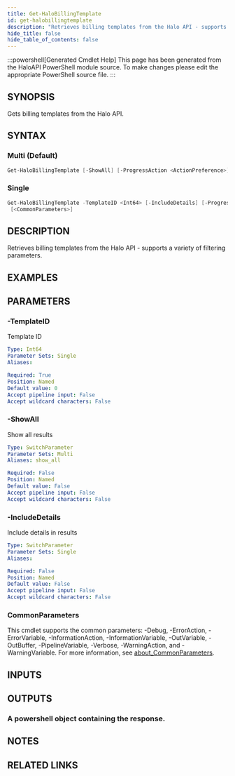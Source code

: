 ```yaml
---
title: Get-HaloBillingTemplate
id: get-halobillingtemplate
description: "Retrieves billing templates from the Halo API - supports a variety of filtering parameters."
hide_title: false
hide_table_of_contents: false
---
```


:::powershell[Generated Cmdlet Help]
This page has been generated from the HaloAPI PowerShell module source. To make changes please edit the appropriate PowerShell source file.
:::

## SYNOPSIS

Gets billing templates from the Halo API.

## SYNTAX

### Multi (Default)

```powershell
Get-HaloBillingTemplate [-ShowAll] [-ProgressAction <ActionPreference>] [<CommonParameters>]
```

### Single

```powershell
Get-HaloBillingTemplate -TemplateID <Int64> [-IncludeDetails] [-ProgressAction <ActionPreference>]
 [<CommonParameters>]
```

## DESCRIPTION

Retrieves billing templates from the Halo API - supports a variety of filtering parameters.

## EXAMPLES

## PARAMETERS

### -TemplateID

Template ID

```yaml
Type: Int64
Parameter Sets: Single
Aliases:

Required: True
Position: Named
Default value: 0
Accept pipeline input: False
Accept wildcard characters: False
```

### -ShowAll

Show all results

```yaml
Type: SwitchParameter
Parameter Sets: Multi
Aliases: show_all

Required: False
Position: Named
Default value: False
Accept pipeline input: False
Accept wildcard characters: False
```

### -IncludeDetails

Include details in results

```yaml
Type: SwitchParameter
Parameter Sets: Single
Aliases:

Required: False
Position: Named
Default value: False
Accept pipeline input: False
Accept wildcard characters: False
```

### CommonParameters

This cmdlet supports the common parameters: -Debug, -ErrorAction, -ErrorVariable, -InformationAction, -InformationVariable, -OutVariable, -OutBuffer, -PipelineVariable, -Verbose, -WarningAction, and -WarningVariable. For more information, see [about_CommonParameters](http://go.microsoft.com/fwlink/?LinkID=113216).

## INPUTS


## OUTPUTS

### A powershell object containing the response.

## NOTES

## RELATED LINKS
